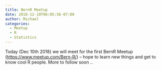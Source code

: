 ```yaml
---
title: BernR Meetup
date: 2018-12-10T06:05:56-07:00
author: Michael
categories:
  - Meetup
  - R
  - Statistics
---
```

Today (Dec 10th 2018) we will meet for the first BernR Meetup (<https://www.meetup.com/Bern-R/>) &#8211; hope to learn new things and get to know cool R people. More to follow soon ..